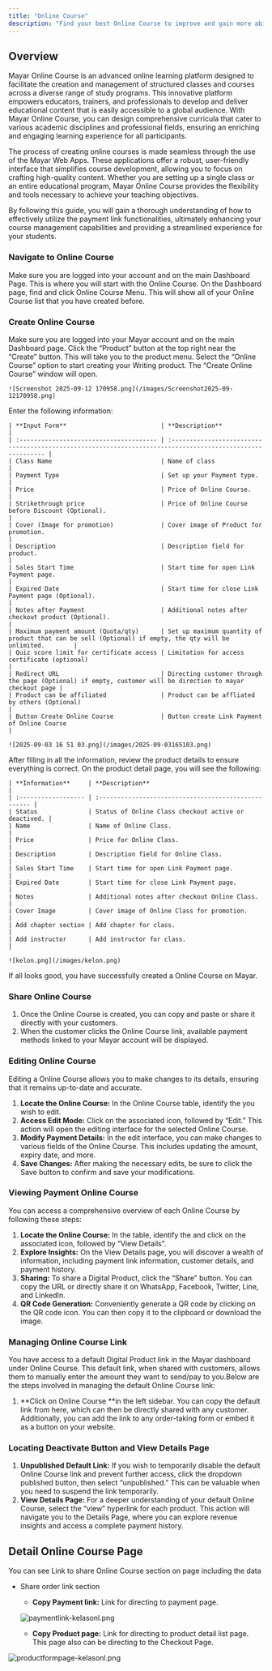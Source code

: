 ```yaml
---
title: "Online Course"
description: "Find your best Online Course to improve and gain more ability of your skill set!"
---
```


## Overview

Mayar Online Course is an advanced online learning platform designed to facilitate the creation and management of structured classes and courses across a diverse range of study programs. This innovative platform empowers educators, trainers, and professionals to develop and deliver educational content that is easily accessible to a global audience. With Mayar Online Course, you can design comprehensive curricula that cater to various academic disciplines and professional fields, ensuring an enriching and engaging learning experience for all participants.

The process of creating online courses is made seamless through the use of the Mayar Web Apps. These applications offer a robust, user-friendly interface that simplifies course development, allowing you to focus on crafting high-quality content. Whether you are setting up a single class or an entire educational program, Mayar Online Course provides the flexibility and tools necessary to achieve your teaching objectives.

By following this guide, you will gain a thorough understanding of how to effectively utilize the payment link functionalities, ultimately enhancing your course management capabilities and providing a streamlined experience for your students.

### Navigate to Online Course

<Steps>
  <Step title="Log in to your Mayar Dashboard.">
    Make sure you are logged into your account and on the main Dashboard Page. This is where you will start with the Online Course.
  </Step>
  <Step title="From the Sidebar menu, click on Online Course.">
    On the Dashboard page, find and click Online Course Menu. This will show all of your Online Course list that you have created before.
  </Step>
</Steps>

### Create Online Course

<Steps>
  <Step title="Go to Dashboard">
    Make sure you are logged into your Mayar account and on the main Dashboard page.
  </Step>
  <Step title="Access the Product Menu">
    Click the “Product” button at the top right near the “Create” button. This will take you to the product menu.
  </Step>
  <Step title="Choose Product Type">
    Select the “Online Course” option to start creating your Writing product. The “Create Online Course” window will open.

    ![Screenshot 2025-09-12 170958.png](/images/Screenshot2025-09-12170958.png)
  </Step>
  <Step title="Fill in Product Details">
    Enter the following information:

    | **Input Form**                          | **Description**                                                                                            |
    | :-------------------------------------- | :--------------------------------------------------------------------------------------------------------- |
    | Class Name                              | Name of class                                                                                              |
    | Payment Type                            | Set up your Payment type.                                                                                  |
    | Price                                   | Price of Online Course.                                                                                    |
    | Strikethrough price                     | Price of Online Course before Discount (Optional).                                                         |
    | Cover (Image for promotion)             | Cover image of Product for promotion.                                                                      |
    | Description                             | Description field for product.                                                                             |
    | Sales Start Time                        | Start time for open Link Payment page.                                                                     |
    | Expired Date                            | Start time for close Link Payment page (Optional).                                                         |
    | Notes after Payment                     | Additional notes after checkout product (Optional).                                                        |
    | Maximum payment amount (Quota/qty)      | Set up maximum quantity of product that can be sell (Optional) if empty, the qty will be unlimited.        |
    | Quiz score limit for certificate access | Limitation for access certificate (optional)                                                               |
    | Redirect URL                            | Directing customer through the page (Optional) if empty, customer will be direction to mayar checkout page |
    | Product can be affiliated               | Product can be affliated by others (Optional)                                                              |
    | Button Create Online Course             | Button create Link Payment of Online Course                                                                |

    ![2025-09-03 16 51 03.png](/images/2025-09-03165103.png)
  </Step>
  <Step title="Review and Finish">
    After filling in all the information, review the product details to ensure everything is correct. On the product detail page, you will see the following:

    | **Information**     | **Description**                                      |
    | :------------------ | :--------------------------------------------------- |
    | Status              | Status of Online Class checkout active or deactived. |
    | Name                | Name of Online Class.                                |
    | Price               | Price for Online Class.                              |
    | Description         | Description field for Online Class.                  |
    | Sales Start Time    | Start time for open Link Payment page.               |
    | Expired Date        | Start time for close Link Payment page.              |
    | Notes               | Additional notes after checkout Online Class.        |
    | Cover Image         | Cover image of Online Class for promotion.           |
    | Add chapter section | Add chapter for class.                               |
    | Add instructor      | Add instructor for class.                            |

    ![kelon.png](/images/kelon.png)
  </Step>
</Steps>

If all looks good, you have successfully created a Online Course on Mayar.

### Share Online Course

1. Once the Online Course is created, you can copy and paste or share it directly with your customers.
2. When the customer clicks the Online Course link, available payment methods linked to your Mayar account will be displayed.

### Editing Online Course

Editing a Online Course allows you to make changes to its details, ensuring that it remains up-to-date and accurate.

1. **Locate the Online Course:** In the Online Course table, identify the you wish to edit.
2. **Access Edit Mode:** Click on the associated icon, followed by “Edit.” This action will open the editing interface for the selected Online Course.
3. **Modify Payment Details:** In the edit interface, you can make changes to various fields of the Online Course. This includes updating the amount, expiry date, and more.
4. **Save Changes:** After making the necessary edits, be sure to click the Save button to confirm and save your modifications.

### Viewing Payment Online Course

You can access a comprehensive overview of each Online Course by following these steps:

1. **Locate the Online Course:** In the table, identify the and click on the associated icon, followed by “View Details”.
2. **Explore Insights:** On the View Details page, you will discover a wealth of information, including payment link information, customer details, and payment history.
3. **Sharing:** To share a Digital Product, click the “Share” button. You can copy the URL or directly share it on WhatsApp, Facebook, Twitter, Line, and LinkedIn.
4. **QR Code Generation:** Conveniently generate a QR code by clicking on the QR code icon. You can then copy it to the clipboard or download the image.

### Managing Online Course Link

You have access to a default Digital Product link in the Mayar dashboard under Online Course. This default link, when shared with customers, allows them to manually enter the amount they want to send/pay to you.Below are the steps involved in managing the default Online Course link:

1. \*\*Click on Online Course \*\*in the left sidebar. You can copy the default link from here, which can then be directly shared with any customer. Additionally, you can add the link to any order-taking form or embed it as a button on your website.

### Locating Deactivate Button and View Details Page

1. **Unpublished Default Link:** If you wish to temporarily disable the default Online Course link and prevent further access, click the dropdown published button, then select “unpublished.” This can be valuable when you need to suspend the link temporarily.
2. **View Details Page:** For a deeper understanding of your default Online Course, select the “view” hyperlink for each product. This action will navigate you to the Details Page, where you can explore revenue insights and access a complete payment history.

## Detail Online Course Page

You can see Link to share Online Course section on page including the data

- Share order link section
  - **Copy Payment link:** Link for directing to payment page.

  ![paymentlink-kelasonl.png](/images/paymentlink-kelasonl.png)
  - **Copy Product page:** Link for directing to product detail list page. This page also can be directing to the Checkout Page.

![productformpage-kelasonl.png](/images/productformpage-kelasonl.png)